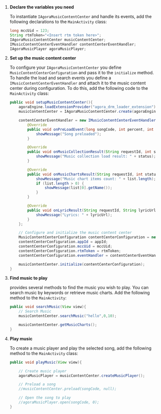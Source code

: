 <PlatformWrapper platform="android">

1. **Declare the variables you need**

    To instantiate `IAgoraMusicContentCenter` and handle its events, add the following declarations to the `MainActivity` class:

    ```java
    long mccUid = 123;
    String rtmToken="<Insert rtm token here>";
    IAgoraMusicContentCenter musicContentCenter;
    IMusicContentCenterEventHandler contentCenterEventHandler;
    IAgoraMusicPlayer agoraMusicPlayer;
    ```

1. **Set up the music content center**

    To configure your `IAgoraMusicContentCenter` you define `MusicContentCenterConfiguration` and pass it to the `initialize` method. To handle the load and search events you define a `IMusicContentCenterEventHandler` and attach it to the music content center during configuration. To do this, add the following code to the `MainActivity` class:

    ```java
    public void setupMusicContentCenter(){
        agoraEngine.loadExtensionProvider("agora_drm_loader_extension");
        musicContentCenter = IAgoraMusicContentCenter.create(agoraEngine);

        contentCenterEventHandler = new IMusicContentCenterEventHandler() {
            @Override
            public void onPreLoadEvent(long songCode, int percent, int status, String msg, String lyricUrl) {
                showMessage("Song preloaded");
            }

            @Override
            public void onMusicCollectionResult(String requestId, int status, int page, int pageSize, int total, Music[] list) {
                showMessage("Music collection load result: " + status);
            }

            @Override
            public void onMusicChartsResult(String requestId, int status, MusicChartInfo[] list) {
                showMessage("Music chart items count: " + list.length);
                if (list.length > 0) {
                    showMessage(list[0].getName());
                }
            }

            @Override
            public void onLyricResult(String requestId, String lyricUrl) {
                showMessage("Lyrics: " + lyricUrl);
            }
        };

        // Configure and initialize the music content center
        MusicContentCenterConfiguration contentCenterConfiguration = new MusicContentCenterConfiguration();
        contentCenterConfiguration.appId = appId;
        contentCenterConfiguration.mccUid = mccUid;
        contentCenterConfiguration.rtmToken = rtmToken;
        contentCenterConfiguration.eventHandler = contentCenterEventHandler;

        musicContentCenter.initialize(contentCenterConfiguration);
    }
    ```

1. **Find music to play**

    <Vg k="RTEE_DRM" /> provides several methods to find the music you wish to play. You can search music by keywords or retrieve music charts. Add the following method to the `MainActivity`:

    ```java
    public void searchMusic(View view){
        // Search Music
        musicContentCenter.searchMusic("hello",0,10);

        musicContentCenter.getMusicCharts();
    }
    ```

1. **Play music**

    To create a music player and play the selected song, add the following method to the `MainActivity` class:

    ```java
    public void playMusic(View view){

        // Create music player
        agoraMusicPlayer = musicContentCenter.createMusicPlayer();

        // Preload a song
        //musicContentCenter.preload(songCode, null);

        // Open the song to play
        //agoraMusicPlayer.open(songCode, 0);
    }
    ```

</PlatformWrapper>
